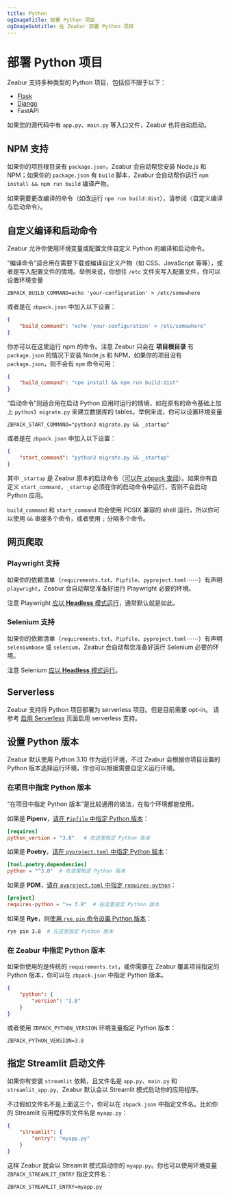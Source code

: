 ```yaml
---
title: Python
ogImageTitle: 部署 Python 项目
ogImageSubtitle: 在 Zeabur 部署 Python 项目
---
```


# 部署 Python 项目

Zeabur 支持多种类型的 Python 项目，包括但不限于以下：

- [Flask](./python/flask)
- [Django](./python/django)
- FastAPI

如果您的源代码中有 `app.py`、`main.py` 等入口文件，Zeabur 也将自动启动。

## NPM 支持

如果你的项目根目录有 `package.json`，Zeabur 会自动帮您安装 Node.js 和 NPM；如果你的 `package.json` 有 `build` 脚本，Zeabur 会自动帮你运行 `npm install && npm run build` 编译产物。

如果需要更改编译的命令（如改运行 `npm run build:dist`），请参阅〈自定义编译与启动命令〉。

## 自定义编译和启动命令

Zeabur 允许你使用环境变量或配置文件自定义 Python 的编译和启动命令。

“编译命令”适合用在需要下载或编译自定义产物（如 CSS、JavaScript 等等），或者是写入配置文件的情境。举例来说，你想往 `/etc` 文件夹写入配置文件，你可以设置环境变量

```env
ZBPACK_BUILD_COMMAND=echo 'your-configuration' > /etc/somewhere
```

或者是在 `zbpack.json` 中加入以下设置：

```json
{
    "build_command": "echo 'your-configuration' > /etc/somewhere"
}
```

你亦可以在这里运行 npm 的命令。注意 Zeabur 只会在 **项目根目录** 有 `package.json` 的情况下安装 Node.js 和 NPM，如果你的项目没有 `package.json`，则不会有 `npm` 命令可用：

```json
{
    "build_command": "npm install && npm run build:dist"
}
```

“启动命令”则适合用在启动 Python 应用时运行的情境，如在原有的命令基础上加上 `python3 migrate.py` 来建立数据库的 tables。举例来说，你可以设置环境变量

```env
ZBPACK_START_COMMAND="python3 migrate.py && _startup"
```

或者是在 `zbpack.json` 中加入以下设置：

```json
{
    "start_command": "python3 migrate.py && _startup"
}
```

其中 `_startup` 是 Zeabur 原本的启动命令（[可以在 zbpack 查阅](https://github.com/zeabur/zbpack/tree/main/internal/python)）。如果你有自定义 `start_command`，`_startup` 必须在你的启动命令中运行，否则不会启动 Python 应用。

`build_command` 和 `start_command` 均会使用 POSIX 兼容的 shell 运行，所以你可以使用 `&&` 串接多个命令，或者使用 `;` 分隔多个命令。

## 网页爬取

### Playwright 支持

如果你的依赖清单（`requirements.txt`、`Pipfile`、`pyproject.toml`⋯⋯）有声明 `playwright`，Zeabur 会自动帮您准备好运行 Playwright 必要的环境。

注意 Playwright [应以 **Headless** 模式运行](https://playwright.dev/docs/api/class-browsertype#browser-type-launch-option-headless)，通常默认就是如此。

### Selenium 支持

如果你的依赖清单（`requirements.txt`、`Pipfile`、`pyproject.toml`⋯⋯）有声明 `seleniumbase` 或 `selenium`，Zeabur 会自动帮您准备好运行 Selenium 必要的环境。

注意 Selenium [应以 **Headless** 模式运行](https://www.selenium.dev/blog/2023/headless-is-going-away/)。

## Serverless

Zeabur 支持将 Python 项目部署为 serverless 项目。但是目前需要 opt-in。
请参考 [启用 Serverless](/deploy/serverless) 页面启用 serverless 支持。

## 设置 Python 版本

Zeabur 默认使用 Python 3.10 作为运行环境，不过 Zeabur 会根据你项目设置的 Python 版本选择运行环境，你也可以根据需要自定义运行环境。

### 在项目中指定 Python 版本

“在项目中指定 Python 版本”是比较通用的做法，在每个环境都能使用。

如果是 **Pipenv**，[请在 `Pipfile` 中指定 Python 版本](https://pipenv.pypa.io/zh-cn/stable/basics.html#specifying-versions-of-python)：

```toml
[requires]
python_version = "3.8"   # 在这里指定 Python 版本
```

如果是 **Poetry**，[请在 `pyproject.toml` 中指定 Python 版本](https://python-poetry.org/docs/basic-usage#setting-a-python-version)：

```toml
[tool.poetry.dependencies]
python = "^3.8"  # 在这里指定 Python 版本
```

如果是 **PDM**，[请在 `pyproject.toml` 中指定 `requires-python`](https://packaging.python.org/en/latest/guides/writing-pyproject-toml/#python-requires)：

```toml
[project]
requires-python = ">= 3.8"  # 在这里指定 Python 版本
```

如果是 **Rye**，则[使用 `rye pin` 命令设置 Python 版本](https://rye.astral.sh/guide/commands/pin/)：

```bash
rye pin 3.8  # 在这里指定 Python 版本
```

### 在 Zeabur 中指定 Python 版本

如果你使用的是传统的 `requirements.txt`，或你需要在 Zeabur 覆盖项目指定的 Python 版本，你可以在 `zbpack.json` 中指定 Python 版本。

```json
{
    "python": {
        "version": "3.8"
    }
}
```

或者使用 `ZBPACK_PYTHON_VERSION` 环境变量指定 Python 版本：

```env
ZBPACK_PYTHON_VERSION=3.8
```

## 指定 Streamlit 启动文件

如果你有安装 `streamlit` 依赖，且文件名是 `app.py`、`main.py` 和 `streamlit_app.py`，Zeabur 默认会以 Streamlit 模式启动你的应用程序。

不过假如文件名不是上面这三个，你可以在 `zbpack.json` 中指定文件名。比如你的 Streamlit 应用程序的文件名是 `myapp.py`：

```json
{
    "streamlit": {
        "entry": "myapp.py"
    }
}
```

这样 Zeabur 就会以 Streamlit 模式启动你的 `myapp.py`。你也可以使用环境变量 `ZBPACK_STREAMLIT_ENTRY` 指定文件名：

```env
ZBPACK_STREAMLIT_ENTRY=myapp.py
```
